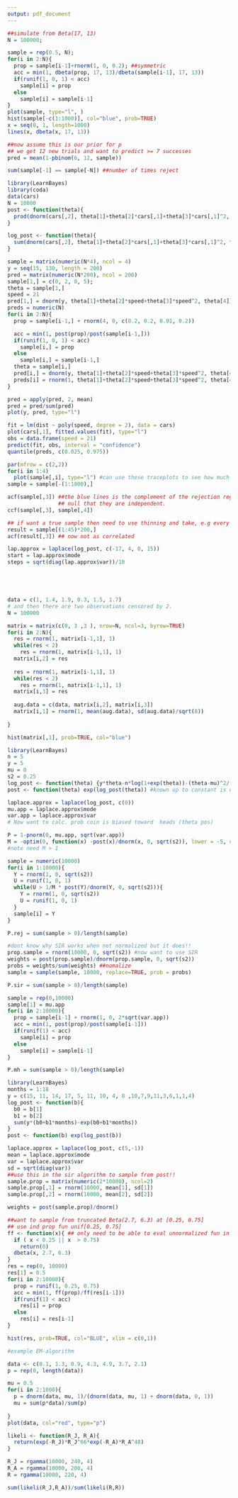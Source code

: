 ```yaml
---
output: pdf_document
---
```


```r
##simulate from Beta(17, 13)
N = 100000;

sample = rep(0.5, N);
for(i in 2:N){
  prop = sample[i-1]+rnorm(1, 0, 0.2); ##symmetric
  acc = min(1, dbeta(prop, 17, 13)/dbeta(sample[i-1], 17, 13))
  if(runif(1, 0, 1) < acc)
    sample[i] = prop
  else
    sample[i] = sample[i-1]
}
plot(sample, type="l", )
hist(sample[-c(1:1000)], col="blue", prob=TRUE)
x = seq(0, 1, length=1000)
lines(x, dbeta(x, 17, 13))

##now assume this is our prior for p
## we get 12 new trials and want to predict >= 7 successes
pred = mean(1-pbinom(6, 12, sample))

sum(sample[-1] == sample[-N]) ##number of times reject
```

```r
library(LearnBayes)
library(coda)
data(cars)
N = 10000
post <- function(theta){
  prod(dnorm(cars[,2], theta[1]+theta[2]*cars[,1]+theta[3]*cars[,1]^2, theta[4]))
}

log_post <- function(theta){
  sum(dnorm(cars[,2], theta[1]+theta[2]*cars[,1]+theta[3]*cars[,1]^2, theta[4], log=TRUE))
}

sample = matrix(numeric(N*4), ncol = 4)
y = seq(15, 130, length = 200)
pred = matrix(numeric(N*200), ncol = 200)
sample[1,] = c(0, 2, 0, 5);
theta = sample[1,]
speed = 21
pred[1,] = dnorm(y, theta[1]+theta[2]*speed+theta[3]*speed^2, theta[4])
preds = numeric(N)
for(i in 2:N){
  prop = sample[i-1,] + rnorm(4, 0, c(0.2, 0.2, 0.01, 0.2))

  acc = min(1, post(prop)/post(sample[i-1,]))
  if(runif(1, 0, 1) < acc)
    sample[i,] = prop
  else
    sample[i,] = sample[i-1,]
  theta = sample[i,]
  pred[i,] = dnorm(y, theta[1]+theta[2]*speed+theta[3]*speed^2, theta[4])
  preds[i] = rnorm(1, theta[1]+theta[2]*speed+theta[3]*speed^2, theta[4])
}

pred = apply(pred, 2, mean)
pred = pred/sum(pred)
plot(y, pred, type="l")

fit = lm(dist ~ poly(speed, degree = 2), data = cars)
plot(cars[,1], fitted.values(fit), type="l")
obs = data.frame(speed = 21)
predict(fit, obs, interval = "confidence")
quantile(preds, c(0.025, 0.975))

par(mfrow = c(2,2))
for(i in 1:4)
  plot(sample[,i], type="l") #can use these traceplots to see how much to remove for burn in
sample = sample[-(1:1000),]

acf(sample[,3]) ##the blue lines is the complement of the rejection region under the 
                ## null that they are independent.
ccf(sample[,3], sample[,4])

## if want a true sample then need to use thinning and take, e.g every 200:th sample point
result = sample[(1:45)*200,]
acf(result[,3]) ## now not as correlated

lap.approx = laplace(log_post, c(-17, 4, 0, 15))
start = lap.approx$mode
steps = sqrt(diag(lap.approx$var))/10






```

```r
data = c(1, 1.4, 1.9, 0.3, 1.5, 1.7) 
# and then there are two observations censored by 2. 
N = 100000

matrix = matrix(c(0, 3 ,3 ), nrow=N, ncol=3, byrow=TRUE)
for(i in 2:N){
  res = rnorm(1, matrix[i-1,1], 1)
  while(res < 2)
    res = rnorm(1, matrix[i-1,1], 1)
  matrix[i,2] = res
  
  res = rnorm(1, matrix[i-1,1], 1)
  while(res < 2)
    res = rnorm(1, matrix[i-1,1], 1)
  matrix[i,3] = res
  
  aug.data = c(data, matrix[i,2], matrix[i,3])
  matrix[i,1] = rnorm(1, mean(aug.data), sd(aug.data)/sqrt(8))
    
}

hist(matrix[,1], prob=TRUE, col="blue")
```

```r
library(LearnBayes)
n = 5
y = 5
mu = 0
s2 = 0.25
log_post <- function(theta) {y*theta-n*log(1+exp(theta))-(theta-mu)^2/(2*s2)}
post <- function(theta) exp(log_post(theta)) #known up to constant is ok in rejection sampling

laplace.approx = laplace(log_post, c(0))
mu.app = laplace.approx$mode
var.app = laplace.approx$var
# Now want to calc. prob coin is biased toward  heads (theta pos)

P = 1-pnorm(0, mu.app, sqrt(var.app))
M = -optim(0, function(x) -post(x)/dnorm(x, 0, sqrt(s2)), lower = -5, upper = 5, method="Brent")$value
#note need M > 1

sample = numeric(10000)
for(i in 1:10000){
  Y = rnorm(1, 0, sqrt(s2))
  U = runif(1, 0, 1)
  while(U > 1/M * post(Y)/dnorm(Y, 0, sqrt(s2))){
    Y = rnorm(1, 0, sqrt(s2))
    U = runif(1, 0, 1)
  }
  sample[i] = Y
}

P.rej = sum(sample > 0)/length(sample)

#dont know why SIR works when not normalized but it does!!
prop.sample = rnorm(10000, 0, sqrt(s2)) #now want to use SIR
weights = post(prop.sample)/dnorm(prop.sample, 0, sqrt(s2))
probs = weights/sum(weights) ##nomalize
sample = sample(sample, 10000, replace=TRUE, prob = probs)

P.sir = sum(sample > 0)/length(sample)

sample = rep(0,10000)
sample[1] = mu.app
for(i in 2:10000){
  prop = sample[i-1] + rnorm(1, 0, 2*sqrt(var.app))
  acc = min(1, post(prop)/post(sample[i-1]))
  if(runif(1) < acc)
    sample[i] = prop
  else
    sample[i] = sample[i-1]
}

P.mh = sum(sample > 0)/length(sample)


```
```r
library(LearnBayes)
months = 1:18
y = c(15, 11, 14, 17, 5, 11, 10, 4, 8 ,10,7,9,11,3,6,1,1,4)
log_post <- function(b){
  b0 = b[1]
  b1 = b[2]
  sum(y*(b0+b1*months)-exp(b0+b1*months))
}
post <- function(b) exp(log_post(b))

laplace.approx = laplace(log_post, c(5,-1))
mean = laplace.approx$mode
var = laplace.approx$var
sd = sqrt(diag(var))
##use this in the sir algorithm to sample from post!!
sample.prop = matrix(numeric(2*10000), ncol=2)
sample.prop[,1] = rnorm(10000, mean[1], sd[1])
sample.prop[,2] = rnorm(10000, mean[2], sd[2])

weights = post(sample.prop)/dnorm()

```

```r

##want to sample from truncated Beta(2.7, 6.3) at [0.25, 0.75]
## use ind prop fun unif[0.25, 0.75] 
ff <- function(x){ ## only need to be able to eval unnormalized fun in MH
  if ( x < 0.25 || x  > 0.75)
    return(0)
  dbeta(x, 2.7, 6.3)
}
res = rep(0, 10000)
res[1] = 0.5
for(i in 2:10000){
  prop = runif(1, 0.25, 0.75)
  acc = min(1, ff(prop)/ff(res[i-1]))
  if(runif(1) < acc)
    res[i] = prop
  else
    res[i] = res[i-1]
}

hist(res, prob=TRUE, col="BLUE", xlim = c(0,1))


```
```r
#example EM-algorithm

data <- c(0.1, 1.3, 0.9, 4.3, 4.9, 3.7, 2.1)
p = rep(0, length(data))

mu = 0.5
for(i in 2:1000){
  p = dnorm(data, mu, 1)/(dnorm(data, mu, 1) + dnorm(data, 0, 1))
  mu = sum(p*data)/sum(p)
  
}
plot(data, col="red", type="p")
```
```r
likeli <- function(R_J, R_A){
  return(exp(-R_J)*R_J^66*exp(-R_A)*R_A^48)
}

R_J = rgamma(10000, 240, 4)
R_A = rgamma(10000, 200, 4)
R = rgamma(10000, 220, 4)

sum(likeli(R_J,R_A))/sum(likeli(R,R))


```

